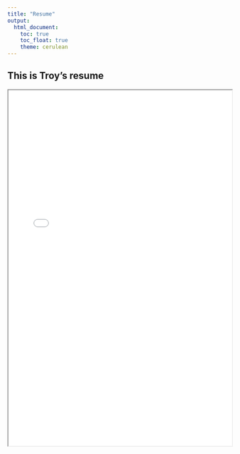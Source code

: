```yaml
---
title: "Resume"
output: 
  html_document:
    toc: true
    toc_float: true
    theme: cerulean
---
```


## This is Troy's resume

<iframe width="100%" height="800" src="images/cv_data_science.pdf">